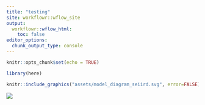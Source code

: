 ```yaml
---
title: "testing"
site: workflowr::wflow_site
output:
  workflowr::wflow_html:
    toc: false
editor_options:
  chunk_output_type: console
---
```


```r
knitr::opts_chunk$set(echo = TRUE)
```

```r
library(here)
```

```r

knitr::include_graphics("assets/model_diagram_seiird.svg", error=FALSE)
```
![](assets/model_diagram_seiird.svg)
